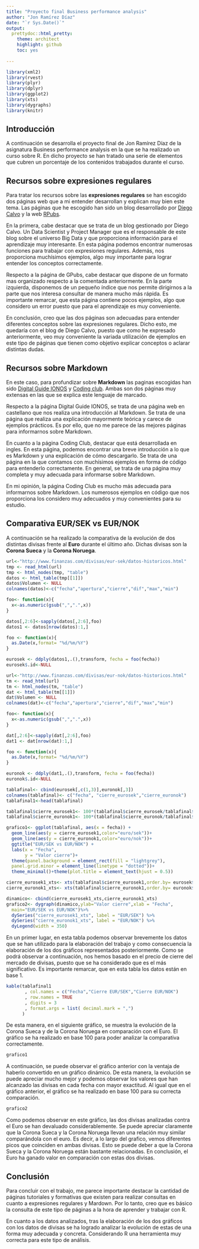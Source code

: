 ```yaml
---
title: "Proyecto final Business performance analysis"
author: "Jon Ramírez Díaz"
date: "`r Sys.Date()`"
output:
  prettydoc::html_pretty:
    theme: architect
    highlight: github
    toc: yes
    
---
```


```r
library(xml2)
library(rvest)
library(plyr)
library(dplyr)
library(ggplot2)
library(xts)
library(dygraphs)
library(knitr)
```

## Introducción

A continuación se desarrolla el proyecto final de Jon Ramírez Díaz de la asignatura Business performance analysis en la que se ha realizado un curso sobre R. En dicho proyecto se han tratado una serie de elementos que cubren un porcentaje de los contenidos trabajados durante el curso.

## Recursos sobre expresiones regulares

Para tratar los recursos sobre las **expresiones regulares** se han escogido dos páginas web que a mi entender desarrollan y explican muy bien este tema. Las páginas que he escogido han sido un blog desarrollado por [Diego Calvo](http://www.diegocalvo.es/expresiones-regulares-en-r/) y la web [RPubs](http://rpubs.com/ydmarinb/429756).

En la primera, cabe destacar que se trata de un blog gestionado por Diego Calvo. Un Data Scientist y Project Manager que es el responsable de este blog sobre el universo Big Data y que proporciona información para el aprendizaje muy interesante. En esta página podemos encontrar numerosas funciones para trabajar con expresiones regulares. Además, nos proporciona muchísimos ejemplos, algo muy importante para lograr entender los conceptos correctamente.

Respecto a la página de GPubs, cabe destacar que dispone de un formato mas organizado respecto a la comentada anteriormente. En la parte izquierda, disponemos de un pequeño índice que nos permite dirigirnos a la parte que nos interesa consultar de manera mucho más rápida. Es importante remarcar, que esta página contiene pocos ejemplos, algo que considero un error puesto que para el aprendizaje es muy conveniente.

En conclusión, creo que las dos páginas son adecuadas para entender diferentes conceptos sobre las expresiones regulares. Dicho esto, me quedaría con el blog de Diego Calvo, puesto que como he expresado anteriormente, veo muy conveniente la variada utilización de ejemplos en este tipo de páginas que tienen como objetivo explicar conceptos o aclarar distintas dudas.

## Recursos sobre Markdown

En este caso, para profundizar sobre **Markdown** las paginas escogidas han sido [Digital Guide IONOS](https://www.ionos.es/digitalguide/paginas-web/desarrollo-web/tutorial-de-markdown/) y [Coding club](https://ourcodingclub.github.io/2016/11/24/rmarkdown-1.html). Ambas son dos páginas muy extensas en las que se explica este lenguaje de marcado.

Respecto a la página Digital Guide IONOS, se trata de una página web en castellano que nos realiza una introducción al Markdown. Se trata de una página que realiza una explicación mayormente teórica y carece de ejemplos prácticos. Es por ello, que no me parece de las mejores páginas para informarnos sobre Markdown.

En cuanto a la página Coding Club, destacar que está desarrollada en ingles. En esta página, podemos encontrar una breve introducción a lo que es Markdown y una explicación de cómo descargarlo. Se trata de una página en la que contamos con muchísimos ejemplos en forma de código para entenderlo correctamente. En general, se trata de una página muy completa y muy adecuada para informarse sobre Markdown.

En mi opinión, la página Coding Club es mucho más adecuada para informarnos sobre Markdown. Los numerosos ejemplos en código que nos proporciona los considero muy adecuados y muy convenientes para su estudio.


## Comparativa EUR/SEK vs EUR/NOK

A continuación se ha realizado la comparativa de la evolución de dos distintas divisas frente al **Euro** durante el último año. Dichas divisas son la **Corona Sueca** y la **Corona Noruega**.

```r

url<-"http://www.finanzas.com/divisas/eur-sek/datos-historicos.html"
tmp <- read_html(url)
tmp <- html_nodes(tmp, "table")
datos <- html_table(tmp[[1]])
datos$Volumen <- NULL
colnames(datos)<-c("fecha","apertura","cierre","dif","max","min")

foo<- function(x){
  x<-as.numeric(gsub(",",".",x))
}

datos[,2:6]<-sapply(datos[,2:6],foo)
datos1 <- datos[nrow(datos):1,]

foo <- function(x){
  as.Date(x,format= "%d/%m/%Y")
}

eurosek <- ddply(datos1,.(),transform, fecha = foo(fecha))
eurosek$.id<-NULL

url<-"http://www.finanzas.com/divisas/eur-nok/datos-historicos.html"
tm <- read_html(url)
tm <- html_nodes(tm, "table")
dat <- html_table(tm[[1]])
dat$Volumen <- NULL
colnames(dat)<-c("fecha","apertura","cierre","dif","max","min")

foo<- function(x){
  x<-as.numeric(gsub(",",".",x))
}

dat[,2:6]<-sapply(dat[,2:6],foo)
dat1 <- dat[nrow(dat):1,]

foo <- function(x){
  as.Date(x,format= "%d/%m/%Y")
}

euronok <- ddply(dat1,.(),transform, fecha = foo(fecha))
euronok$.id<-NULL

tablafinal<- cbind(eurosek[,c(1,3)],euronok[,3])
colnames(tablafinal)<- c("fecha", "cierre_eurosek","cierre_euronok")
tablafinal1<-head(tablafinal)

tablafinal$cierre_eurosek1<- 100*(tablafinal$cierre_eurosek/tablafinal$cierre_eurosek[1])
tablafinal$cierre_euronok1<- 100*(tablafinal$cierre_euronok/tablafinal$cierre_euronok[1])

grafico1<- ggplot(tablafinal, aes(x = fecha)) + 
  geom_line(aes(y = cierre_eurosek1,color="euro/sek"))+
  geom_line(aes(y = cierre_euronok1,color="euro/nok"))+ 
  ggtitle("EUR/SEK vs EUR/NOK") + 
  labs(x = "Fecha", 
       y = "Valor cierre")+ 
  theme(panel.background = element_rect(fill = "lightgrey"),
  panel.grid.minor = element_line(linetype = "dotted"))+
  theme_minimal()+theme(plot.title = element_text(hjust = 0.5))

cierre_eurosek1_xts<- xts(tablafinal$cierre_eurosek1,order.by= eurosek$fecha,frecuency=365)
cierre_euronok1_xts<- xts(tablafinal$cierre_euronok1,order.by= euronok$fecha,frecuency=365)

dinamico<- cbind(cierre_eurosek1_xts,cierre_euronok1_xts)
grafico2<- dygraph(dinamico,ylab="Valor cierre",xlab = "Fecha",
  main="EUR/SEK vs EUR/NOK")%>%
  dySeries("cierre_eurosek1_xts", label = "EUR/SEK") %>%
  dySeries("cierre_euronok1_xts", label = "EUR/NOK") %>%
  dyLegend(width = 350)

```

En un primer lugar, en esta tabla podemos observar brevemente los datos que se han utilizado para la elaboración del trabajo y como consecuencia la elaboración de los dos gráficos representados posteriormente. Como se podrá observar a continuación, nos hemos basado en el precio de cierre del mercado de divisas, puesto que se ha considerado que es el más significativo. Es importante remarcar, que en esta tabla los datos están en base 1.

```r
kable(tablafinal1
       , col.names = c("Fecha","Cierre EUR/SEK","Cierre EUR/NOK")
       , row.names = TRUE
       , digits = 3
       , format.args = list( decimal.mark = ",")
      )
```

De esta manera, en el siguiente gráfico, se muestra la evolución de la Corona Sueca y de la Corona Noruega en comparación con el Euro. El gráfico se ha realizado en base 100 para poder analizar la comparativa correctamente.

```r
grafico1
```

A continuación, se puede observar el gráfico anterior con la ventaja de haberlo convertido en un gráfico dinámico. De esta manera, la evolución se puede apreciar mucho mejor y podemos observar los valores que han alcanzado las divisas en cada fecha con mayor exactitud. Al igual que en el gráfico anterior, el gráfico se ha realizado en base 100 para su correcta comparación.

```r
grafico2
```

Como podemos observar en este gráfico, las dos divisas analizadas contra el Euro se han devaluado considerablemente. Se puede apreciar claramente que la Corona Sueca y la Corona Noruega llevan una relación muy similar comparándola con el euro. Es decir, a lo largo del grafico, vemos diferentes picos que coinciden en ambas divisas. Esto se puede deber a que la Corona Sueca y la Corona Noruega están bastante relacionadas. En conclusión, el Euro ha ganado valor en comparación con estas dos divisas.

## Conclusión

Para concluir con el trabajo, me parece importante destacar la cantidad de páginas tutoriales y formativas que existen para realizar consultas en cuanto a expresiones regulares y Mardown. Por lo tanto, creo que es básico la consulta de este tipo de páginas a la hora de aprender y trabajar con R.

En cuanto a los datos analizados, tras la elaboración de los dos gráficos con los datos de divisas se ha logrado analizar la evolución de estas de una forma muy adecuada y concreta. Considerando R una herramienta muy correcta para este tipo de análisis.

